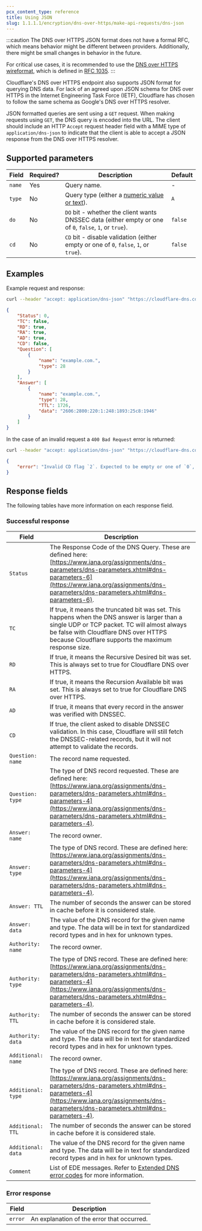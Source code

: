 ```yaml
---
pcx_content_type: reference
title: Using JSON
slug: 1.1.1.1/encryption/dns-over-https/make-api-requests/dns-json
---
```


:::caution
The DNS over HTTPS JSON format does not have a formal RFC, which means behavior might be different between providers. Additionally, there might be small changes in behavior in the future.

For critical use cases, it is recommended to use the [DNS over HTTPS wireformat](/1.1.1.1/encryption/dns-over-https/make-api-requests/dns-wireformat/), which is defined in [RFC 1035](https://www.rfc-editor.org/rfc/rfc1035.html).
:::

Cloudflare's DNS over HTTPS endpoint also supports JSON format for querying DNS data. For lack of an agreed upon JSON schema for DNS over HTTPS in the Internet Engineering Task Force (IETF), Cloudflare has chosen to follow the same schema as Google's DNS over HTTPS resolver.

JSON formatted queries are sent using a `GET` request. When making requests using `GET`, the DNS query is encoded into the URL. The client should include an HTTP `Accept` request header field with a MIME type of `application/dns-json` to indicate that the client is able to accept a JSON response from the DNS over HTTPS resolver.

## Supported parameters

| Field  | Required? | Description                                                                                                                           | Default |
| ------ | --------- | ------------------------------------------------------------------------------------------------------------------------------------- | ------- |
| `name` | Yes       | Query name.                                                                                                                           | -       |
| `type` | No        | Query type (either a [numeric value or text](https://www.iana.org/assignments/dns-parameters/dns-parameters.xhtml#dns-parameters-4)). | `A`     |
| `do`   | No        | `DO` bit - whether the client wants DNSSEC data (either empty or one of `0`, `false`, `1`, or `true`).                                | `false` |
| `cd`   | No        | `CD` bit - disable validation (either empty or one of `0`, `false`, `1`, or `true`).                                                  | `false` |

## Examples

Example request and response:

```sh
curl --header "accept: application/dns-json" "https://cloudflare-dns.com/dns-query?name=example.com&type=AAAA"
```

```json output
{
	"Status": 0,
	"TC": false,
	"RD": true,
	"RA": true,
	"AD": true,
	"CD": false,
	"Question": [
		{
			"name": "example.com.",
			"type": 28
		}
	],
	"Answer": [
		{
			"name": "example.com.",
			"type": 28,
			"TTL": 1726,
			"data": "2606:2800:220:1:248:1893:25c8:1946"
		}
	]
}
```

In the case of an invalid request a `400 Bad Request` error is returned:

```sh
curl --header "accept: application/dns-json" "https://cloudflare-dns.com/dns-query?name=example.com&cd=2"
```

```json output
{
	"error": "Invalid CD flag `2`. Expected to be empty or one of `0`, `false`, `1`, or `true`."
}
```

## Response fields

The following tables have more information on each response field.

### Successful response

| Field              | Description                                                                                                                                                                                                                                   |
| ------------------ | --------------------------------------------------------------------------------------------------------------------------------------------------------------------------------------------------------------------------------------------- |
| `Status`           | The Response Code of the DNS Query. These are defined here: [https://www.iana.org/assignments/dns-parameters/dns-parameters.xhtml#dns-parameters-6](https://www.iana.org/assignments/dns-parameters/dns-parameters.xhtml#dns-parameters-6).   |
| `TC`               | If true, it means the truncated bit was set. This happens when the DNS answer is larger than a single UDP or TCP packet. TC will almost always be false with Cloudflare DNS over HTTPS because Cloudflare supports the maximum response size. |
| `RD`               | If true, it means the Recursive Desired bit was set. This is always set to true for Cloudflare DNS over HTTPS.                                                                                                                                |
| `RA`               | If true, it means the Recursion Available bit was set. This is always set to true for Cloudflare DNS over HTTPS.                                                                                                                              |
| `AD`               | If true, it means that every record in the answer was verified with DNSSEC.                                                                                                                                                                   |
| `CD`               | If true, the client asked to disable DNSSEC validation. In this case, Cloudflare will still fetch the DNSSEC-related records, but it will not attempt to validate the records.                                                                |
| `Question: name`   | The record name requested.                                                                                                                                                                                                                    |
| `Question: type`   | The type of DNS record requested. These are defined here: [https://www.iana.org/assignments/dns-parameters/dns-parameters.xhtml#dns-parameters-4](https://www.iana.org/assignments/dns-parameters/dns-parameters.xhtml#dns-parameters-4).     |
| `Answer: name`     | The record owner.                                                                                                                                                                                                                             |
| `Answer: type`     | The type of DNS record. These are defined here: [https://www.iana.org/assignments/dns-parameters/dns-parameters.xhtml#dns-parameters-4](https://www.iana.org/assignments/dns-parameters/dns-parameters.xhtml#dns-parameters-4).               |
| `Answer: TTL`      | The number of seconds the answer can be stored in cache before it is considered stale.                                                                                                                                                        |
| `Answer: data`     | The value of the DNS record for the given name and type. The data will be in text for standardized record types and in hex for unknown types.                                                                                                 |
| `Authority: name`  | The record owner.                                                                                                                                                                                                                             |
| `Authority: type`  | The type of DNS record. These are defined here: [https://www.iana.org/assignments/dns-parameters/dns-parameters.xhtml#dns-parameters-4](https://www.iana.org/assignments/dns-parameters/dns-parameters.xhtml#dns-parameters-4).               |
| `Authority: TTL`   | The number of seconds the answer can be stored in cache before it is considered stale.                                                                                                                                                        |
| `Authority: data`  | The value of the DNS record for the given name and type. The data will be in text for standardized record types and in hex for unknown types.                                                                                                 |
| `Additional: name` | The record owner.                                                                                                                                                                                                                             |
| `Additional: type` | The type of DNS record. These are defined here: [https://www.iana.org/assignments/dns-parameters/dns-parameters.xhtml#dns-parameters-4](https://www.iana.org/assignments/dns-parameters/dns-parameters.xhtml#dns-parameters-4).               |
| `Additional: TTL`  | The number of seconds the answer can be stored in cache before it is considered stale.                                                                                                                                                        |
| `Additional: data` | The value of the DNS record for the given name and type. The data will be in text for standardized record types and in hex for unknown types.                                                                                                 |
| `Comment`          | List of EDE messages. Refer to [Extended DNS error codes](/1.1.1.1/infrastructure/extended-dns-error-codes/) for more information.                                                                                                            |

### Error response

| Field   | Description                                |
| ------- | ------------------------------------------ |
| `error` | An explanation of the error that occurred. |
